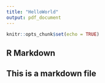 ```yaml
---
title: "HelloWorld"
output: pdf_document
---
```


```r
knitr::opts_chunk$set(echo = TRUE)
```

## R Markdown

## This is a markdown file
